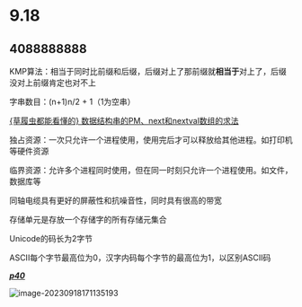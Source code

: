 
# 9.18

> <Hitokoto />

## 4088888888

KMP算法：相当于同时比前缀和后缀，后缀对上了那前缀就**相当于**对上了，后缀没对上前缀肯定也对不上

字串数目：(n+1)n/2 + 1（1为空串）

[{草履虫都能看懂的} 数据结构串的PM、next和nextval数组的求法](https://blog.csdn.net/qq_56039091/article/details/125528577)

独占资源：一次只允许一个进程使用，使用完后才可以释放给其他进程。如打印机等硬件资源

临界资源：允许多个进程同时使用，但在同一时刻只允许一个进程使用。如文件，数据库等

同轴电缆具有更好的屏蔽性和抗噪音性，同时具有很高的带宽

存储单元是存放一个存储字的所有存储元集合

Unicode的码长为2字节

ASCII每个字节最高位为0，汉字内码每个字节的最高位为1，以区别ASCII码

***<u>p40</u>***

![image-20230918171135193](https://pic.redhat.team/uPic/image-20230918171135193.png)